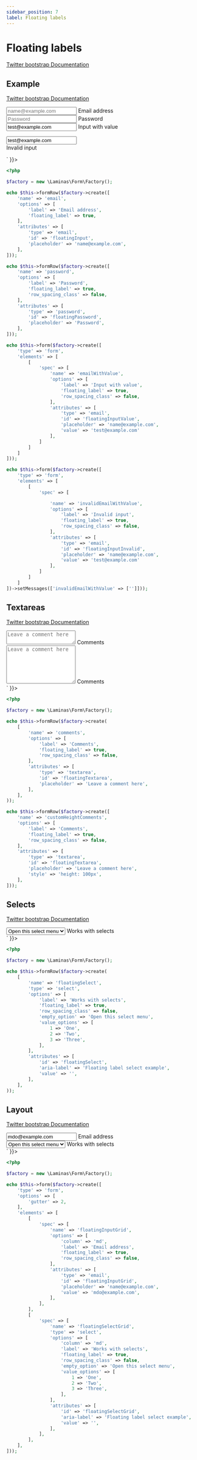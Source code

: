 ```yaml
---
sidebar_position: 7
label: Floating labels
---
```



# Floating labels

[Twitter bootstrap Documentation](https://getbootstrap.com/docs/5.1/forms/floating-labels)

## Example

[Twitter bootstrap Documentation](https://getbootstrap.com/docs/5.1/forms/floating-labels/#example)

<Tabs>
<TabItem value="result" label="Result" default>
  <HtmlCode bootstrapVersion="5.1">
      <div dangerouslySetInnerHTML={{ __html: `<div class="form-floating mb-3">
    <input class="form-control" id="floatingInput" name="email" placeholder="name@example.com" type="email" value="">
    <label for="floatingInput">Email address</label>
</div>
<div class="form-floating">
    <input class="form-control" id="floatingPassword" name="password" placeholder="Password" type="password" value="">
    <label for="floatingPassword">Password</label>
</div>
<form action="" id="form" method="POST" name="form" role="form">
    <div class="form-floating">
        <input class="form-control" id="floatingInputValue" name="emailWithValue" placeholder="name@example.com" type="email" value="test@example.com">
        <label for="floatingInputValue">Input with value</label>
    </div>
</form>
<form action="" class="was-validated" id="form" method="POST" name="form" role="form">
    <div class="form-floating has-error">
        <input class="form-control is-invalid" id="floatingInputInvalid" name="invalidEmailWithValue" placeholder="name@example.com" type="email" value="test@example.com">
        <div class="invalid-feedback"></div>
        <label for="floatingInputInvalid">Invalid input</label>
    </div>
</form>` }}></div>
  </HtmlCode>
</TabItem>
<TabItem value="source" label="Source">

```php
<?php

$factory = new \Laminas\Form\Factory();

echo $this->formRow($factory->create([
    'name' => 'email',
    'options' => [
        'label' => 'Email address',
        'floating_label' => true,
    ],
    'attributes' => [
        'type' => 'email',
        'id' => 'floatingInput',
        'placeholder' => 'name@example.com',
    ],
]));

echo $this->formRow($factory->create([
    'name' => 'password',
    'options' => [
        'label' => 'Password',
        'floating_label' => true,
        'row_spacing_class' => false,
    ],
    'attributes' => [
        'type' => 'password',
        'id' => 'floatingPassword',
        'placeholder' => 'Password',
    ],
]));

echo $this->form($factory->create([
    'type' => 'form',
    'elements' => [
        [
            'spec' => [
                'name' => 'emailWithValue',
                'options' => [
                    'label' => 'Input with value',
                    'floating_label' => true,
                    'row_spacing_class' => false,
                ],
                'attributes' => [
                    'type' => 'email',
                    'id' => 'floatingInputValue',
                    'placeholder' => 'name@example.com',
                    'value' => 'test@example.com'
                ],
            ]
        ]
    ]
]));

echo $this->form($factory->create([
    'type' => 'form',
    'elements' => [
        [
            'spec' => [

                'name' => 'invalidEmailWithValue',
                'options' => [
                    'label' => 'Invalid input',
                    'floating_label' => true,
                    'row_spacing_class' => false,
                ],
                'attributes' => [
                    'type' => 'email',
                    'id' => 'floatingInputInvalid',
                    'placeholder' => 'name@example.com',
                    'value' => 'test@example.com'
                ],
            ]
        ]
    ]
])->setMessages(['invalidEmailWithValue' => ['']]));
```

</TabItem>
</Tabs>

## Textareas

[Twitter bootstrap Documentation](https://getbootstrap.com/docs/5.1/forms/floating-labels/#textareas)

<Tabs>
<TabItem value="result" label="Result" default>
  <HtmlCode bootstrapVersion="5.1">
      <div dangerouslySetInnerHTML={{ __html: `<div class="form-floating">
    <textarea class="form-control" id="floatingTextarea" name="comments" placeholder="Leave a comment here"></textarea>
    <label for="floatingTextarea">Comments</label>
</div>
<div class="form-floating">
    <textarea class="form-control" id="floatingTextarea" name="customHeightComments" placeholder="Leave a comment here" style="height: 100px;"></textarea>
    <label for="floatingTextarea">Comments</label>
</div>` }}></div>
  </HtmlCode>
</TabItem>
<TabItem value="source" label="Source">

```php
<?php

$factory = new \Laminas\Form\Factory();

echo $this->formRow($factory->create(
    [
        'name' => 'comments',
        'options' => [
            'label' => 'Comments',
            'floating_label' => true,
            'row_spacing_class' => false,
        ],
        'attributes' => [
            'type' => 'textarea',
            'id' => 'floatingTextarea',
            'placeholder' => 'Leave a comment here',
        ],
    ],
));

echo $this->formRow($factory->create([
    'name' => 'customHeightComments',
    'options' => [
        'label' => 'Comments',
        'floating_label' => true,
        'row_spacing_class' => false,
    ],
    'attributes' => [
        'type' => 'textarea',
        'id' => 'floatingTextarea',
        'placeholder' => 'Leave a comment here',
        'style' => 'height: 100px',
    ],
]));
```

</TabItem>
</Tabs>

## Selects

[Twitter bootstrap Documentation](https://getbootstrap.com/docs/5.1/forms/floating-labels/#selects)

<Tabs>
<TabItem value="result" label="Result" default>
  <HtmlCode bootstrapVersion="5.1">
      <div dangerouslySetInnerHTML={{ __html: `<div class="form-floating">
    <select aria-label="Floating label select example" class="form-select" id="floatingSelect" name="floatingSelect">
        <option selected value="">Open this select menu</option>
        <option value="1">One</option>
        <option value="2">Two</option>
        <option value="3">Three</option>
    </select>
    <label for="floatingSelect">Works with selects</label>
</div>` }}></div>
  </HtmlCode>
</TabItem>
<TabItem value="source" label="Source">

```php
<?php

$factory = new \Laminas\Form\Factory();

echo $this->formRow($factory->create(
    [
        'name' => 'floatingSelect',
        'type' => 'select',
        'options' => [
            'label' => 'Works with selects',
            'floating_label' => true,
            'row_spacing_class' => false,
            'empty_option' => 'Open this select menu',
            'value_options' => [
                1 => 'One',
                2 => 'Two',
                3 => 'Three',
            ],
        ],
        'attributes' => [
            'id' => 'floatingSelect',
            'aria-label' => 'Floating label select example',
            'value' => '',
        ],
    ],
));
```

</TabItem>
</Tabs>

## Layout

[Twitter bootstrap Documentation](https://getbootstrap.com/docs/5.1/forms/floating-labels/#layout)

<Tabs>
<TabItem value="result" label="Result" default>
  <HtmlCode bootstrapVersion="5.1">
      <div dangerouslySetInnerHTML={{ __html: `<form action="" id="form" method="POST" name="form" role="form">
    <div class="g-2 row">
        <div class="col-md form-floating">
            <input class="form-control" id="floatingInputGrid" name="floatingInputGrid" placeholder="name@example.com" type="email" value="mdo@example.com">
            <label for="floatingInputGrid">Email address</label>
        </div>
        <div class="col-md form-floating">
            <select aria-label="Floating label select example" class="form-select" id="floatingSelectGrid" name="floatingSelectGrid">
                <option selected value="">Open this select menu</option>
                <option value="1">One</option>
                <option value="2">Two</option>
                <option value="3">Three</option>
            </select>
            <label for="floatingSelectGrid">Works with selects</label>
        </div>
    </div>
</form>` }}></div>
  </HtmlCode>
</TabItem>
<TabItem value="source" label="Source">

```php
<?php

$factory = new \Laminas\Form\Factory();

echo $this->form($factory->create([
    'type' => 'form',
    'options' => [
        'gutter' => 2,
    ],
    'elements' => [
        [
            'spec' => [
                'name' => 'floatingInputGrid',
                'options' => [
                    'column' => 'md',
                    'label' => 'Email address',
                    'floating_label' => true,
                    'row_spacing_class' => false,
                ],
                'attributes' => [
                    'type' => 'email',
                    'id' => 'floatingInputGrid',
                    'placeholder' => 'name@example.com',
                    'value' => 'mdo@example.com',
                ],
            ],
        ],
        [
            'spec' => [
                'name' => 'floatingSelectGrid',
                'type' => 'select',
                'options' => [
                    'column' => 'md',
                    'label' => 'Works with selects',
                    'floating_label' => true,
                    'row_spacing_class' => false,
                    'empty_option' => 'Open this select menu',
                    'value_options' => [
                        1 => 'One',
                        2 => 'Two',
                        3 => 'Three',
                    ],
                ],
                'attributes' => [
                    'id' => 'floatingSelectGrid',
                    'aria-label' => 'Floating label select example',
                    'value' => '',
                ],
            ],
        ],
    ],
]));
```

</TabItem>
</Tabs>

